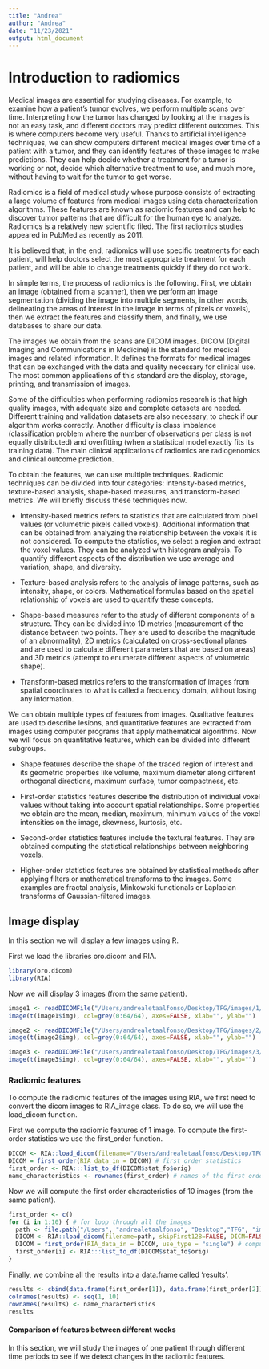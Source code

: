 ```yaml
---
title: "Andrea"
author: "Andrea"
date: "11/23/2021"
output: html_document
---
```


# Introduction to radiomics
Medical images are essential for studying diseases. For example, to examine how a patient's tumor evolves, we perform multiple scans over time. Interpreting how the tumor has changed by looking at the images is not an easy task, and different doctors may predict different outcomes. This is where computers become very useful. Thanks to artificial intelligence techniques, we can show computers different medical images over time of a patient with a tumor, and they can identify features of these images to make predictions. They can help decide whether a treatment for a tumor is working or not, decide which alternative treatment to use, and much more, without having to wait for the tumor to get worse. 

Radiomics is a field of medical study whose purpose consists of extracting a large volume of features from medical images using data characterization algorithms. These features are known as radiomic features and can help to discover tumor patterns that are difficult for the human eye to analyze. 
Radiomics is a relatively new scientific filed. The first radiomics studies appeared in PubMed as recently as 2011.

It is believed that, in the end, radiomics will use specific treatments for each patient, will help doctors select the most appropriate treatment for each patient, and will be able to change treatments quickly if they do not work.

In simple terms, the process of radiomics is the following. First, we obtain an image (obtained from a scanner), then we perform an image segmentation (dividing the image into multiple segments, in other words, delineating the areas of interest in the image in terms of pixels or voxels), then we extract the features and classify them, and finally, we use databases to share our data. 

The images we obtain from the scans are DICOM images. DICOM (Digital Imaging and Communications in Medicine) is the standard for medical images and related information. It defines the formats for medical images that can be exchanged with the data and quality necessary for clinical use. The most common applications of this standard are the display, storage, printing, and transmission of images.

Some of the difficulties when performing radiomics research is that high quality images, with adequate size and complete datasets are needed. Different training and validation datasets are also necessary, to check if our algorithm works correctly. Another difficulty is class imbalance (classification problem where the number of observations per class is not equally distributed) and overfitting (when a statistical model exactly fits its training data). The main clinical applications of radiomics are radiogenomics and clinical outcome prediction.

To obtain the features, we can use multiple techniques. Radiomic techniques can be divided into four categories: intensity-based metrics, texture-based analysis, shape-based measures, and transform-based metrics. We will briefly discuss these techniques now.

- Intensity-based metrics refers to statistics that are calculated from pixel values (or volumetric pixels called voxels). Additional information that can be obtained from analyzing the relationship between the voxels it is not considered. To compute the statistics, we select a region and extract the voxel values. They can be analyzed with histogram analysis. To quantify different aspects of the distribution we use average and variation, shape, and diversity.

- Texture-based analysis refers to the analysis of image patterns, such as intensity, shape, or colors. Mathematical formulas based on the spatial relationship of voxels are used to quantify these concepts.

- Shape-based measures refer to the study of different components of a structure. They can be divided into 1D metrics (measurement of the distance between two points. They are used to describe the magnitude of an abnormality), 2D metrics (calculated on cross-sectional planes and are used to calculate different parameters that are based on areas) and 3D metrics (attempt to enumerate different aspects of volumetric shape).

- Transform-based metrics refers to the transformation of images from spatial coordinates to what is called a frequency domain, without losing any information.

We can obtain multiple types of features from images. Qualitative features are used to describe lesions, and quantitative features are extracted from images using computer programs that apply mathematical algorithms. Now we will focus on quantitative features, which can be divided into different subgroups.

- Shape features describe the shape of the traced region of interest and its geometric properties like volume, maximum diameter along different orthogonal directions, maximum surface, tumor compactness, etc. 

- First-order statistics features describe the distribution of individual voxel values without taking into account spatial relationships. Some properties we obtain are the mean, median, maximum, minimum values of the voxel intensities on the image, skewness, kurtosis, etc.

- Second-order statistics features include the textural features. They are obtained computing the statistical relationships between neighboring voxels.

- Higher-order statistics features are obtained by statistical methods after applying filters or mathematical transforms to the images. Some examples are fractal analysis, Minkowski functionals or Laplacian transforms of Gaussian-filtered images.


## Image display
In this section we will display a few images using R.

First we load the libraries oro.dicom and RIA.

```r
library(oro.dicom)
library(RIA)
```

Now we will display 3 images (from the same patient).

```r
image1 <- readDICOMFile("/Users/andrealetaalfonso/Desktop/TFG/images/1/20.dcm")
image(t(image1$img), col=grey(0:64/64), axes=FALSE, xlab="", ylab="")

image2 <- readDICOMFile("/Users/andrealetaalfonso/Desktop/TFG/images/2/21.dcm")
image(t(image2$img), col=grey(0:64/64), axes=FALSE, xlab="", ylab="")

image3 <- readDICOMFile("/Users/andrealetaalfonso/Desktop/TFG/images/3/22.dcm")
image(t(image3$img), col=grey(0:64/64), axes=FALSE, xlab="", ylab="")
```

### Radiomic features
To compute the radiomic features of the images using RIA, we first need to convert the dicom images to RIA_image class. To do so, we will use the load_dicom function. 

First we compute the radiomic features of 1 image. To compute the first-order statistics we use the first_order function.

```r
DICOM <- RIA::load_dicom(filename="/Users/andrealetaalfonso/Desktop/TFG/images/1/", skipFirst128=FALSE, DICM=FALSE, boffset = 128)
DICOM = first_order(RIA_data_in = DICOM) # first order statistics
first_order <- RIA:::list_to_df(DICOM$stat_fo$orig)
name_characteristics <- rownames(first_order) # names of the first order statistics
```

Now we will compute the first order characteristics of 10 images (from the same patient).

```r
first_order <- c()
for (i in 1:10) { # for loop through all the images
  path <- file.path("/Users", "andrealetaalfonso", "Desktop","TFG", "images", i, fsep="/") # path of every image
  DICOM <- RIA::load_dicom(filename=path, skipFirst128=FALSE, DICM=FALSE, boffset = 128) # load dicom image
  DICOM = first_order(RIA_data_in = DICOM, use_type = "single") # compute first order statistics
  first_order[i] <- RIA:::list_to_df(DICOM$stat_fo$orig)
}
```
Finally, we combine all the results into a data.frame called 'results'.
```r
results <- cbind(data.frame(first_order[1]), data.frame(first_order[2]), data.frame(first_order[3]), data.frame(first_order[4]), data.frame(first_order[5]), data.frame(first_order[6]), data.frame(first_order[7]), data.frame(first_order[8]), data.frame(first_order[9]), data.frame(first_order[10]))
colnames(results) <- seq(1, 10)
rownames(results) <- name_characteristics
results
```

#### Comparison of features between different weeks 
In this section, we will study the images of one patient through different time periods to see if we detect changes in the radiomic features.



